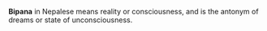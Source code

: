 
'''Bipana''' in Nepalese means reality or consciousness, and is the antonym of dreams or state of unconsciousness.

{{Vocab-stub}}